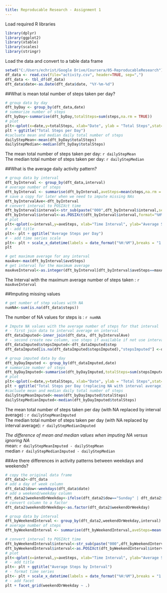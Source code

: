 ```yaml
---
title: Reproducable Research - Assignment 1
---
```


Load required R libraries

```r
library(dplyr)
library(ggplot2)
library(xtable)
library(scales)
library(stringr)
```
Load the data and convert to a table data frame

```r
setwd("C:/Users/echrist/Google Drive/Coursera/05-ReproducableResearch")
df_data <- read.csv(file="activity.csv", header=TRUE, sep=",")
dft_data <- tbl_df(df_data)
dft_data$date<-as.Date(dft_data$date, "%Y-%m-%d")
```
  
##What is mean total number of steps taken per day?

```r
# group data by day
dft_byDay <- group_by(dft_data,date)
# summarize number of steps
dft_byDay<-summarise(dft_byDay,totalSteps=sum(steps,na.rm = TRUE))
# plot 
plt<-qplot(x=date,y=totalSteps, xlab="Date", ylab = "Total Steps",stat="identity", data=dft_byDay, geom="histogram")
plt + ggtitle("Total Steps per Day")
#cacluate mean and median daily total number of steps
dailyStepMean<-mean(dft_byDay$totalSteps)
dailyStepMedian<-median(dft_byDay$totalSteps)
```
The mean total number of steps taken per day:  `r dailyStepMean`  
The median total number of steps taken per day:  `r dailyStepMedian`
  
##What is the average daily activity pattern?
```r
# group data by interval
dft_byInterval <- group_by(dft_data,interval)
# average number of steps
dft_byInterval <- summarise(dft_byInterval,aveSteps=mean(steps,na.rm = TRUE))
# save a copy for later when we need to impute missing NAs
dft_byIntervalAve<-dft_byInterval
# convert interval to POSIXct time
dft_byInterval$interval<-str_sub(paste("000",dft_byInterval$interval,sep=""),-4,-1)
dft_byInterval$interval<-as.POSIXct(dft_byInterval$interval,format="%H%M")
# plot
plt<-qplot(x=interval,y=aveSteps, xlab="Time Interval", ylab="Average Steps",stat="identity", data=dft_byInterval, geom="line")
# - add title
plt<- plt + ggtitle("Average Steps per Day")
# - add time series scale
plt<- plt + scale_x_datetime(labels = date_format("%H:%M"),breaks = "1 hour")
plt

# get maximum average for any interval
maxAve<-max(dft_byInterval$aveSteps)
# get interval for the maximum average
maxAveInterval<-as.integer(dft_byInterval[dft_byInterval$aveSteps==maxAve,1])
```
The Interval with the maximum average number of steps taken :  `r maxAveInterval`

##Imputing missing values
```r
# get number of step values with NA
numNA<-sum(is.na(dft_data$steps))
```
The number of NA values for steps is :  `r numNA`

```r
# Impute NA values with the average number of steps for that interval
# - first join data to interval average on interval
dft_dataImputed<-inner_join(dft_data, dft_byIntervalAve)
# - second create new column, use steps if available if not use interval average
dft_dataImputed$stepsImputed<-dft_dataImputed$step
dft_dataImputed[is.na(dft_dataImputed$stepsImputed),"stepsImputed"] <-dft_dataImputed[is.na(dft_dataImputed$stepsImputed),"aveSteps"]

# group imputed data by day
dft_byDayImputed <- group_by(dft_dataImputed,date)
# summarize number of steps
dft_byDayImputed<-summarise(dft_byDayImputed,totalSteps=sum(stepsImputed,na.rm = TRUE))
# plot 
plt<-qplot(x=date,y=totalSteps, xlab="Date", ylab = "Total Steps",stat="identity", data=dft_byDayImputed, geom="histogram")
plt + ggtitle("Total Steps per Day (replacing NA with interval average)")
#cacluate mean and median daily total number of steps
dailyStepMeanImputed<-mean(dft_byDayImputed$totalSteps)
dailyStepMedianImputed<-median(dft_byDayImputed$totalSteps)
```
The mean total number of steps taken per day (with NA replaced by interval average) :  `r dailyStepMeanImputed`  
The median total number of steps taken per day (with NA replaced by interval average):  `r dailyStepMedianImputed`


*The difference of mean and median values when imputing NA versus ignoring NA*  
mean: `r dailyStepMeanImputed - dailyStepMean`  
median `r dailyStepMedianImputed - dailyStepMedian`


##Are there differences in activity patterns between weekdays and weekends?
```r
# copy the original data frame
dft_data2<-dft_data
# add a day of week column
dft_data2$dow<-weekdays(dft_data$date)
# add a weekend/weekday column
dft_data2$weekendOrWeekday<-ifelse(dft_data2$dow=="Sunday" | dft_data2$dow=="Saturday","Weekend","Weekday")
# convert column to a factor
dft_data2$weekendOrWeekday<-as.factor(dft_data2$weekendOrWeekday)

# group data by interval
dft_byWeekendInterval <- group_by(dft_data2,weekendOrWeekday,interval)
# average number of steps
dft_byWeekendInterval <- summarise(dft_byWeekendInterval,aveSteps=mean(steps,na.rm = TRUE))

# convert interval to POSIXct time
dft_byWeekendInterval$interval<-str_sub(paste("000",dft_byWeekendInterval$interval,sep=""),-4,-1)
dft_byWeekendInterval$interval<-as.POSIXct(dft_byWeekendInterval$interval,format="%H%M")
# plot
plt<-qplot(x=interval,y=aveSteps, xlab="Time Interval", ylab="Average Steps",stat="identity", data=dft_byWeekendInterval, geom="line")
# - add title
plt<- plt + ggtitle("Average Steps by Interval")
# - format time series
plt<- plt + scale_x_datetime(labels = date_format("%H:%M"),breaks = "1 hour")
# - add facet
plt + facet_grid(weekendOrWeekday ~ .)
```
